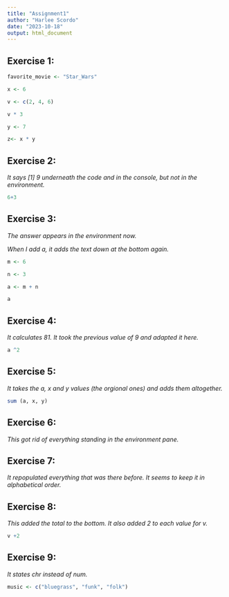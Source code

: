 ---
title: "Assignment1"
author: "Harlee Scordo"
date: "2023-10-18"
output: html_document
---

## Exercise 1:

```{r}

favorite_movie <- "Star_Wars"

x <- 6

v <- c(2, 4, 6)

v * 3

y <- 7

z<- x * y

```

## Exercise 2:

*It says [1] 9 underneath the code and in the console, but not in the environment.*

```{r}

6+3

```
## Exercise 3:

*The answer appears in the environment now.*

*When I add a, it adds the text down at the bottom again.*

```{r}

m <- 6

n <- 3

a <- m + n

a
```
## Exercise 4:

*It calculates 81. It took the previous value of 9 and adapted it here. *

```{r}
a ^2


```

## Exercise 5:

*It takes the a, x and y values (the orgional ones) and adds them altogether.* 

```{r}
sum (a, x, y)

```

## Exercise 6:

*This got rid of everything standing in the environment pane. *


## Exercise 7:

*It repopulated everything that was there before. It seems to keep it in alphabetical order. *

## Exercise 8:

*This added the total to the bottom. It also added 2 to each value for v.* 

```{r}

v +2

```


## Exercise 9:

*It states chr instead of num. *

```{r}

music <- c("bluegrass", "funk", "folk")

```

